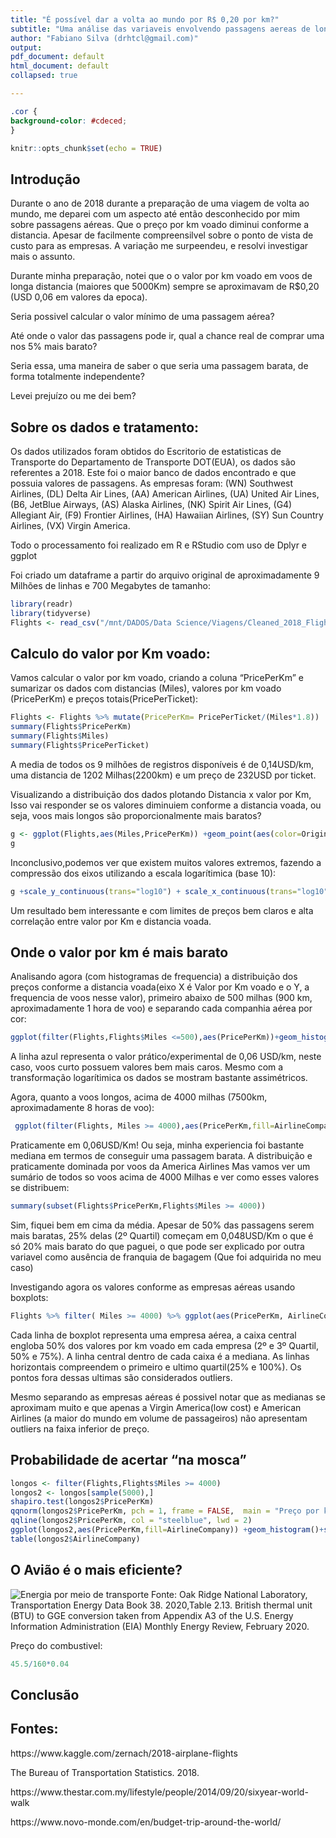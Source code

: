 ```yaml
---
title: "É possível dar a volta ao mundo por R$ 0,20 por km?"
subtitle: "Uma análise das variaveis envolvendo passagens aereas de longa distância ao redor do mundo e aplicação de técnicas de visualização de dados mais adequadas"
author: "Fabiano Silva (drhtcl@gmail.com)"
output:
pdf_document: default
html_document: default
collapsed: true

---
```

 \renewcommand*\contentsname{Sumário}
 \tableofcontents

```css
.cor {
background-color: #cdeced;
}
```

```r
knitr::opts_chunk$set(echo = TRUE)
```

## Introdução

Durante o ano de 2018 durante a preparação de uma viagem de volta ao mundo, me deparei com um aspecto até então desconhecido por mim sobre passagens aéreas. Que o preço por km voado diminui conforme a distancia. Apesar de facilmente compreensilvel sobre o ponto de vista de custo para as empresas. A variação me surpeendeu, e resolvi investigar mais o assunto.

Durante minha preparação, notei que o o valor por km voado em voos de longa distancia (maiores que 5000Km) sempre se aproximavam de R$0,20 (USD 0,06 em valores da epoca). 

Seria possivel calcular o valor mínimo de uma passagem aérea? 

Até onde o valor das passagens pode ir, qual a chance real de comprar uma nos 5% mais barato?

Seria essa, uma maneira de saber o que seria uma passagem barata, de forma totalmente independente?

Levei prejuízo ou me dei bem? 

## Sobre os dados e tratamento:

Os dados utilizados foram obtidos do Escritorio de estatisticas de Transporte do Departamento de Transporte DOT(EUA), os dados são referentes a 2018. Este foi o maior banco de dados encontrado e que possuia valores de passagens. 
As empresas foram: (WN) Southwest Airlines, (DL) Delta Air Lines, (AA) American Airlines, (UA) United Air Lines, (B6, JetBlue Airways, (AS) Alaska Airlines, (NK) Spirit Air Lines, (G4) Allegiant Air, (F9) Frontier Airlines, (HA) Hawaiian Airlines, (SY) Sun Country Airlines, (VX) Virgin America.

Todo o processamento foi realizado em R e RStudio com uso de Dplyr e ggplot

Foi criado um dataframe a partir do arquivo original de aproximadamente 9 Milhões de linhas e 700 Megabytes de tamanho:

```r
library(readr)
library(tidyverse)
Flights <- read_csv("/mnt/DADOS/Data Science/Viagens/Cleaned_2018_Flights.csv")
```

## Calculo do valor por Km voado:

Vamos calcular o valor por km voado, criando a coluna "PricePerKm" e sumarizar os dados com distancias (Miles), valores por km voado (PricePerKm) e preços totais(PricePerTicket):

```r
Flights <- Flights %>% mutate(PricePerKm= PricePerTicket/(Miles*1.8))
summary(Flights$PricePerKm)
summary(Flights$Miles)
summary(Flights$PricePerTicket)

```

A media de todos os 9 milhões de registros disponíveis é de 0,14USD/km, uma distancia de 1202 Milhas(2200km) e um preço de 232USD por ticket.

Visualizando a distribuição dos dados plotando Distancia x valor por Km, Isso vai responder se os valores diminuiem conforme a distancia voada, ou seja, voos mais longos são proporcionalmente mais baratos?

```r
g <- ggplot(Flights,aes(Miles,PricePerKm)) +geom_point(aes(color=Origin,alpha=0.01),show.legend = FALSE)
g
```

Inconclusivo,podemos ver que existem muitos valores extremos, fazendo a compressão dos eixos utilizando a escala logarítimica (base 10):

```r
g +scale_y_continuous(trans="log10") + scale_x_continuous(trans="log10")
```

Um resultado bem interessante e com limites de preços bem claros e alta correlação entre valor por Km e distancia voada.

## Onde o valor por km é mais barato

Analisando agora (com histogramas de frequencia) a distribuição dos preços conforme a distancia voada(eixo X é Valor por Km voado e o Y, a frequencia de voos nesse valor), primeiro abaixo de 500 milhas (900 km, aproximadamente 1 hora de voo) e separando cada companhia aérea por cor:

```r
ggplot(filter(Flights,Flights$Miles <=500),aes(PricePerKm))+geom_histogram(aes(fill=AirlineCompany)) +scale_x_continuous(trans="log10")+geom_vline(xintercept=0.06, linetype="solid", color = "blue") 
```

A linha azul representa o valor prático/experimental de 0,06 USD/km, neste caso, voos curto possuem valores bem mais caros.
Mesmo com a transformação logarítimica os dados se mostram bastante assimétricos.

Agora, quanto a voos longos, acima de 4000 milhas (7500km, aproximadamente 8 horas de voo):

```r
 ggplot(filter(Flights, Miles >= 4000),aes(PricePerKm,fill=AirlineCompany)) +geom_histogram()+scale_x_continuous(trans="log10")+geom_vline(xintercept=0.06, linetype="solid", color = "blue")  
```

Praticamente em 0,06USD/Km! Ou seja, minha experiencia foi bastante mediana em termos de conseguir uma passagem barata. A distribuição e praticamente dominada por voos da America Airlines
Mas vamos ver um sumário de todos so voos acima de 4000 Milhas e ver como esses valores se distribuem:

```r
summary(subset(Flights$PricePerKm,Flights$Miles >= 4000))
```
Sim, fiquei bem em cima da média. Apesar de 50% das passagens serem mais baratas, 25% delas (2º Quartil) começam em 0,048USD/Km o que é só 20% mais barato do que paguei, o que pode ser explicado por outra variavel como ausência de franquia de bagagem (Que foi adquirida no meu caso)

Investigando agora os valores conforme as empresas aéreas usando boxplots:

```r
Flights %>% filter( Miles >= 4000) %>% ggplot(aes(PricePerKm, AirlineCompany)) +geom_boxplot(aes(fill=AirlineCompany))+scale_x_continuous(trans="log10") +geom_vline(xintercept=0.06, linetype="solid", color = "blue")  
```

Cada linha de boxplot representa uma empresa aérea, a caixa central engloba 50% dos valores por km voado em cada empresa (2º e 3º Quartil, 50% e 75%). A linha central dentro de cada caixa é a mediana. As linhas horizontais compreendem o primeiro e ultimo quartil(25% e 100%). Os pontos fora dessas ultimas são considerados outliers.

Mesmo separando as empresas aéreas é possivel notar que as medianas se aproximam muito e que apenas a Virgin America(low cost) e American Airlines (a maior do mundo em volume de passageiros) não apresentam outliers na faixa inferior de preço.

## Probabilidade de acertar "na mosca"



```r
longos <- filter(Flights,Flights$Miles >= 4000)
longos2 <- longos[sample(5000),]
shapiro.test(longos2$PricePerKm)
qqnorm(longos2$PricePerKm, pch = 1, frame = FALSE,  main = "Preço por km")
qqline(longos2$PricePerKm, col = "steelblue", lwd = 2)
ggplot(longos2,aes(PricePerKm,fill=AirlineCompany)) +geom_histogram()+scale_x_continuous(trans="log10")+geom_vline(xintercept=0.06, linetype="solid", color = "blue")  
table(longos2$AirlineCompany)
```





## O Avião é o mais eficiente?

![Energia por meio de transporte](/mnt/DADOS/Data Science/Viagens/average-per-passenger.jpeg)
Fonte: Oak Ridge National Laboratory, Transportation Energy Data Book 38. 2020,Table 2.13.
British thermal unit (BTU) to GGE conversion taken from Appendix A3 of the U.S. Energy Information Administration (EIA) Monthly Energy Review, February 2020.


Preço do combustivel:



```r
45.5/160*0.04
```




## Conclusão




## Fontes:

https://www.kaggle.com/zernach/2018-airplane-flights

The Bureau of Transportation Statistics. 2018.

https://www.thestar.com.my/lifestyle/people/2014/09/20/sixyear-world-walk

https://www.novo-monde.com/en/budget-trip-around-the-world/

